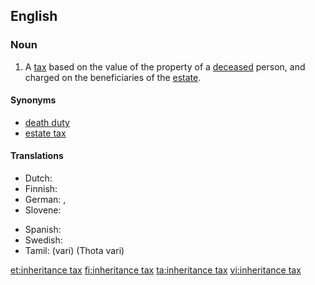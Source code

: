 {{wikipedia}}
==English==

===Noun===
{{en-noun|head=[[inheritance]] [[tax]]|es}}

# A [[tax]] based on the value of the property of a [[deceased]] person, and charged on the beneficiaries of the [[estate]].

====Synonyms====
* [[death duty]]
* [[estate tax]]

====Translations====
{{trans-top|tax on the property of the deceased}}
* Dutch: {{t|nl|erfbelasting|c}}
* Finnish: {{t|fi|perintövero}}
* German: {{t+|de|Erbschaftsteuer|f}}, {{t+|de|Erbschaftssteuer|f}}
* Slovene: {{t|sl|davek na nepremičnine|m}}
{{trans-mid}}
* Spanish: {{t|es|impuesto sucesorio}}
* Swedish: {{t|sv|arvskatt|c}}
* Tamil: {{t+|ta|வரி}} (vari) (Thota vari)
{{trans-bottom}}

[[et:inheritance tax]]
[[fi:inheritance tax]]
[[ta:inheritance tax]]
[[vi:inheritance tax]]